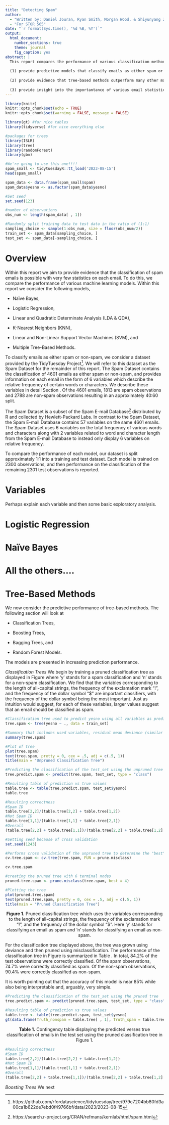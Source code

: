 ```yaml
---
title: "Detecting Spam"
author: 
  - "Written by: Daniel Jouran, Ryan Smith, Morgan Wood, & Shiyunyang Zhao"
  - "For STOR 565"
date: "`r format(Sys.time(), '%d %B, %Y')`"
output: 
  html_document:
    number_sections: true
    theme: journal
    fig_caption: yes
abstract: |
  This report compares the performance of various classification methods for detecting spam emails. Using data provided by the TidyTuesday project on the relative frequency of six different words or characters, we
  
  (1) provide predictive models that classify emails as either spam or non-spam with over 85% accuracy while only using six descriptive statistics of each email,
  
  (2) provide evidence that tree-based methods outperform many other machine learning models in prediction accuracy, and
  
  (3) provide insight into the importantance of various email statistics in classification.
---
```


```r
library(knitr)
knitr::opts_chunk$set(echo = TRUE)
knitr::opts_chunk$set(warning = FALSE, message = FALSE)

library(gt) #for nice tables
library(tidyverse) #for nice everything else

#packages for trees
library(ISLR)
library(tree)
library(randomForest)
library(gbm)
```

```r
#We're going to use this one!!!!
spam_small <- tidytuesdayR::tt_load('2023-08-15')
head(spam_small)

spam_data <- data.frame(spam_small$spam)
spam_data$yesno <- as.factor(spam_data$yesno)
```

```r
#Set seed
set.seed(123)

#number of observations
obs_num <- length(spam_data[ , 1])

#Randomly split training data to test data in the ratio of (1:1)
sampling_choice <- sample(1:obs_num, size = floor(obs_num/2))
train_set <- spam_data[sampling_choice, ]
test_set <- spam_data[-sampling_choice, ]
```

# Overview

Within this report we aim to provide evidence that the classification of spam emails is possible with very few statistics on each email. To do this, we compare the performance of various machine learning models. Within this report we consider the following models,

* Naïve Bayes,

* Logistic Regression,

* Linear and Quadratic Determinate Analysis (LDA & QDA),

* K-Nearest Neighbors (KNN),

* Linear and Non-Linear Support Vector Machines (SVM), and

* Multiple Tree-Based Methods.

To classify emails as either spam or non-spam, we consider a dataset provided by the TidyTuesday Project^[https://github.com/rfordatascience/tidytuesday/tree/979c7204bb80fd3a00ca1b622de7ebd0f49766bf/data/2023/2023-08-15]. We will refer to this dataset as the Spam Dataset for the remainder of this report. The Spam Dataset contains the classification of 4601 emails as either spam or non-spam, and provides information on each email in the form of 6 variables which describe the relative frequency of certain words or characters. We describe these variables in detail Section \ref{sec:variables}. Of the 4601 emails, 1813 are spam observations and 2788 are non-spam observations resulting in an approximately 40:60 split.

The Spam Dataset is a subset of the Spam E-mail Database^[https://search.r-project.org/CRAN/refmans/kernlab/html/spam.html] distributed by R and collected by Hewlett-Packard Labs. In contrast to the Spam Dataset, the Spam E-mail Database contains 57 variables on the same 4601 emails. The Spam Dataset uses 6 variables on the total frequency of various words and characters along with 2 variables related to word and character length from the Spam E-mail Database to instead only display 6 variables on relative frequency.

To compare the performance of each model, our dataset is split approximately 1:1 into a training and test dataset. Each model is trained on 2300 observations, and then performance on the classification of the remaining 2301 test observations is reported.

# Variables \label{sec:variables}

Perhaps explain each variable and then some basic exploratory analysis.

# Logistic Regression

# Naïve Bayes

# All the others....

# Tree-Based Methods

We now consider the predictive performance of tree-based methods. The following section will look at

* Classification Trees,

* Boosting Trees,

* Bagging Trees, and

* Random Forest Models.

The models are presented in increasing prediction performance.

*Classification Trees* We begin by training a pruned classification tree as displayed in Figure \ref{fig:classtree} where 'y' stands for a spam classification and 'n' stands for a non-spam classification. We find that the variables corresponding to the length of all-capital strings, the frequency of the exclamation mark "!", and the frequency of the dollar symbol "$" are important classifiers, with the frequency of the dollar symbol being the most important. Just as intuition would suggest, for each of these variables, larger values suggest that an email should be classified as spam.

```r
#Classification tree used to predict yesno using all variables as predictors
tree.spam <- tree(yesno ~ ., data = train_set)

#Summary that includes used variables, residual mean deviance (similar to entropy), and the training error rate (aka Misclassification error rate)
summary(tree.spam)

#Plot of tree
plot(tree.spam)
text(tree.spam, pretty = 0, cex = .5, adj = c(.5, 1))
title(main = "Unpruned Classification Tree")

#Predicting the classification of the test_set using the unpruned tree
tree.predict.spam <- predict(tree.spam, test_set, type = "class")

#Resulting table of prediction vs true values
table.tree <- table(tree.predict.spam, test_set$yesno)
table.tree

#Resulting correctness
#Spam ID
table.tree[2,2]/(table.tree[2,2] + table.tree[1,2])
#Not Spam ID
table.tree[1,1]/(table.tree[1,1] + table.tree[2,1])
#Overall
(table.tree[2,2] + table.tree[1,1])/(table.tree[2,2] + table.tree[1,2] + table.tree[1,1] + table.tree[2,1])
```

```r
#Setting seed because of cross validation
set.seed(1243)

#Performs cross validation of the unpruned tree to determine the "best" pruning; the last argument specifies that pruning should be done using the misclassification error rate
cv.tree.spam <- cv.tree(tree.spam, FUN = prune.misclass)

cv.tree.spam

#creating the pruned tree with 6 terminal nodes
pruned.tree.spam <- prune.misclass(tree.spam, best = 4)

```

```r
#Plotting the tree
plot(pruned.tree.spam)
text(pruned.tree.spam, pretty = 0, cex = .5, adj = c(.5, 1))
title(main = "Pruned Classification Tree")
```

<center> **Figure  1.**\label{fig:classtree} Pruned classification tree which uses the variables corresponding to the length of all-capital strings, the frequency of the exclamation mark "!", and the frequency of the dollar symbol "$". Here 'y' stands for classifying an email as spam and 'n' stands for classifying an email as non-spam. </center> \n

For the classification tree displayed above, the tree was grown using deviance and then pruned using misclassification. The performance of the classification tree in Figure \ref{fig:classtree} is summarized in Table \ref{table:classtree}. In total, 84.2% of the test observations were correctly classified. Of the spam observations, 74.7% were correctly classified as spam. Of the non-spam observations, 90.4% were correctly classified as non-spam.

It is worth pointing out that the accuracy of this model is near 85% while also being interpretable and, arguably, very simple.

```r
#Predicting the classification of the test_set using the pruned tree
tree.predict.spam <- predict(pruned.tree.spam, test_set, type = "class")

#Resulting table of prediction vs true values
table.tree <- table(tree.predict.spam, test_set$yesno)
gt(data.frame(Truth_nonspam = table.tree[ , 1], Truth_spam = table.tree[ , 2], row.names = c("Class_nonspam", "Class_spam")), rownames_to_stub = TRUE)
```
<center> **Table  1.**\label{table:classtree} Contingency table displaying the predicted verses true classification of emails in the test set using the pruned classification tree in Figure 1. </center> \n

```r
#Resulting correctness
#Spam ID
table.tree[2,2]/(table.tree[2,2] + table.tree[1,2])
#Not Spam ID
table.tree[1,1]/(table.tree[1,1] + table.tree[2,1])
#Overall
(table.tree[2,2] + table.tree[1,1])/(table.tree[2,2] + table.tree[1,2] + table.tree[1,1] + table.tree[2,1])
```

*Boosting Trees* We next

